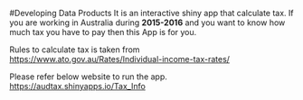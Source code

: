 #Developing Data Products 
It is an interactive shiny app that calculate tax.
If you are working in Australia during **2015-2016** and you want to know how much tax you have to pay then this App is for you.


Rules to calculate tax is taken from <https://www.ato.gov.au/Rates/Individual-income-tax-rates/>

Please refer below website to run the app.
<https://audtax.shinyapps.io/Tax_Info>



